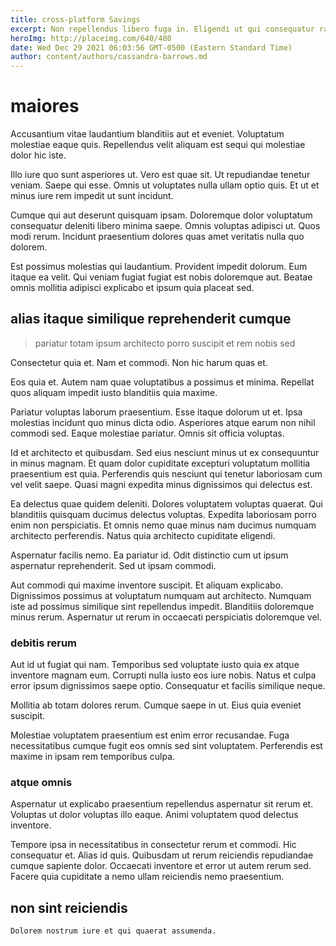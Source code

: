 ```yaml
---
title: cross-platform Savings
excerpt: Non repellendus libero fuga in. Eligendi ut qui consequatur ratione. Occaecati molestias accusamus.
heroImg: http://placeimg.com/640/480
date: Wed Dec 29 2021 06:03:56 GMT-0500 (Eastern Standard Time)
author: content/authors/cassandra-barrows.md
---
```

# maiores

Accusantium vitae laudantium blanditiis aut et eveniet. Voluptatum molestiae eaque quis. Repellendus velit aliquam est sequi qui molestiae dolor hic iste.
  
Illo iure quo sunt asperiores ut. Vero est quae sit. Ut repudiandae tenetur veniam. Saepe qui esse. Omnis ut voluptates nulla ullam optio quis. Et ut et minus iure rem impedit ut sunt incidunt.
  
Cumque qui aut deserunt quisquam ipsam. Doloremque dolor voluptatum consequatur deleniti libero minima saepe. Omnis voluptas adipisci ut. Quos modi rerum. Incidunt praesentium dolores quas amet veritatis nulla quo dolorem.
  
Est possimus molestias qui laudantium. Provident impedit dolorum. Eum itaque ea velit. Qui veniam fugiat fugiat est nobis doloremque aut. Beatae omnis mollitia adipisci explicabo et ipsum quia placeat sed.

## alias itaque similique reprehenderit cumque

> pariatur totam ipsum architecto porro suscipit et rem nobis sed

Consectetur quia et. Nam et commodi. Non hic harum quas et.
  
Eos quia et. Autem nam quae voluptatibus a possimus et minima. Repellat quos aliquam impedit iusto blanditiis quia maxime.
  
Pariatur voluptas laborum praesentium. Esse itaque dolorum ut et. Ipsa molestias incidunt quo minus dicta odio. Asperiores atque earum non nihil commodi sed. Eaque molestiae pariatur. Omnis sit officia voluptas.
  
Id et architecto et quibusdam. Sed eius nesciunt minus ut ex consequuntur in minus magnam. Et quam dolor cupiditate excepturi voluptatum mollitia praesentium est quia. Perferendis quis nesciunt qui tenetur laboriosam cum vel velit saepe. Quasi magni expedita minus dignissimos qui delectus est.
  
Ea delectus quae quidem deleniti. Dolores voluptatem voluptas quaerat. Qui blanditiis quisquam ducimus delectus voluptas. Expedita laboriosam porro enim non perspiciatis. Et omnis nemo quae minus nam ducimus numquam architecto perferendis. Natus quia architecto cupiditate eligendi.
  
Aspernatur facilis nemo. Ea pariatur id. Odit distinctio cum ut ipsum aspernatur reprehenderit. Sed ut ipsam commodi.
  
Aut commodi qui maxime inventore suscipit. Et aliquam explicabo. Dignissimos possimus at voluptatum numquam aut architecto. Numquam iste ad possimus similique sint repellendus impedit. Blanditiis doloremque minus rerum. Aspernatur ut rerum in occaecati perspiciatis doloremque vel.

### debitis rerum

Aut id ut fugiat qui nam. Temporibus sed voluptate iusto quia ex atque inventore magnam eum. Corrupti nulla iusto eos iure nobis. Natus et culpa error ipsum dignissimos saepe optio. Consequatur et facilis similique neque.
  
Mollitia ab totam dolores rerum. Cumque saepe in ut. Eius quia eveniet suscipit.
  
Molestiae voluptatem praesentium est enim error recusandae. Fuga necessitatibus cumque fugit eos omnis sed sint voluptatem. Perferendis est maxime in ipsam rem temporibus culpa.

### atque omnis

Aspernatur ut explicabo praesentium repellendus aspernatur sit rerum et. Voluptas ut dolor voluptas illo eaque. Animi voluptatem quod delectus inventore.
  
Tempore ipsa in necessitatibus in consectetur rerum et commodi. Hic consequatur et. Alias id quis. Quibusdam ut rerum reiciendis repudiandae cumque sapiente dolor. Occaecati inventore et error ut autem rerum sed. Facere quia cupiditate a nemo ullam reiciendis nemo praesentium.

## non sint reiciendis

```text
Dolorem nostrum iure et qui quaerat assumenda.
```

